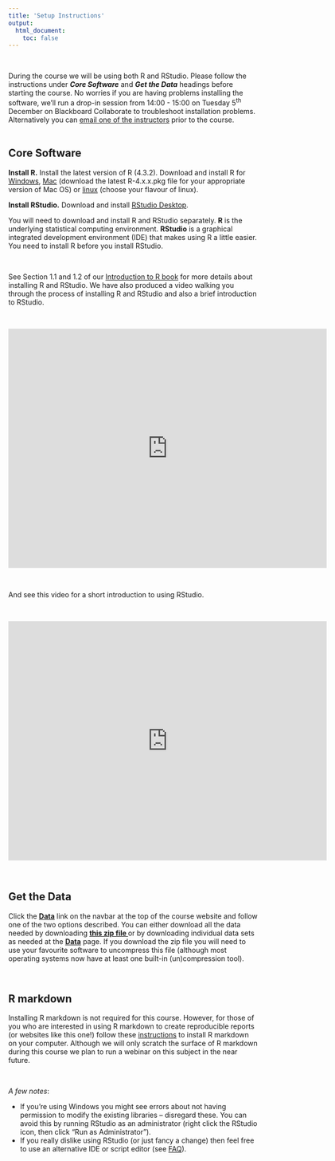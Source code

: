 ```yaml
---
title: 'Setup Instructions'
output: 
  html_document:
    toc: false
---
```


\  

<!--
During the course we will be using both R and RStudio. If you're bringing your own laptop (see [FAQ](index.html)) please follow the instructions under **_Core Software_** and **_Get the Data_** headings before you arrive. No worries if you are having problems installing the software, we will run a drop-in session from 14:00 - 15:30 on Monday 2^nd^ December in room FN113 in the [Fraser Noble building](images/uoa_map.png){target="_blank"} (building No. 7 on the map) to troubleshoot installation problems (bring your laptop!). Alternatively you can [email one of the instructors](People.html) prior to the course.      
-->

During the course we will be using both R and RStudio. Please follow the instructions under **_Core Software_** and **_Get the Data_** headings before starting the course. No worries if you are having problems installing the software, we'll run a drop-in session from 14:00 - 15:00 on Tuesday 5^th^ December on Blackboard Collaborate to troubleshoot installation problems. Alternatively you can [email one of the instructors](People.html) prior to the course.      
\  

## Core Software
**Install R.** Install the latest version of R (4.3.2). Download and install R for [Windows](http://cran.r-project.org/bin/windows/base/){target="_blank"},  [Mac](http://cran.r-project.org/bin/macosx/){target="_blank"} (download the latest R-4.x.x.pkg file for your appropriate version of Mac OS) or [linux](https://cran.r-project.org/bin/linux){target="_blank"} (choose your flavour of linux).

**Install RStudio.** Download and install [RStudio Desktop](https://www.rstudio.com/products/rstudio/download/){target="_blank"}.

You will need to download and install R and RStudio separately. **R** is the underlying statistical computing environment. **RStudio** is a graphical integrated development environment (IDE) that makes using R a little easier. You need to install R before you install RStudio.

\  

See Section 1.1 and 1.2 of our [Introduction to R book](https://intro2r.com) for more details about installing R and RStudio. We have also produced a video walking you through the process of installing R and RStudio and also a brief introduction to RStudio.

\  

<iframe src="https://player.vimeo.com/video/415501284" width="640" height="480" frameborder="0" allow="autoplay; fullscreen" allowfullscreen></iframe>

\  

And see this video for a short introduction to using RStudio.

\  

<iframe src="https://player.vimeo.com/video/416391353" width="640" height="480" frameborder="0" allow="autoplay; fullscreen" allowfullscreen></iframe>

\  

## Get the Data
Click the **[<i class="fa fa-download"></i> Data](data.html)** link on the navbar at the top of the course website and follow one of the two options described. You can either download all the data needed by downloading **[this zip file <i class="fa fa-file-archive-o" aria-hidden="true"></i>](data/all_data.zip)** or by downloading individual data sets as needed at the **[<i class="fa fa-download"></i> Data](data.html)** page. If you download the zip file you will need to use your favourite software to uncompress this file (although most operating systems now have at least one built-in (un)compression tool). 

\  

## R markdown
Installing R markdown is not required for this course. However, for those of you who are interested in using R markdown to create reproducible reports (or websites like this one!) follow these [instructions](https://intro2r.com/install-rm.html){target="_blank"} to install R markdown on your computer. Although we will only scratch the surface of R markdown during this course we plan to run a webinar on this subject in the near future.  

\  

*A few notes*:

- If you're using Windows you might see errors about not having permission to modify the existing libraries -- disregard these. You can avoid this by running RStudio as an administrator (right click the RStudio icon, then click "Run as Administrator").
- If you really dislike using RStudio (or just fancy a change) then feel free to use an alternative IDE or script editor (see [FAQ](index.html)).





